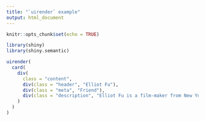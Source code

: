 ```yaml
---
title: "`uirender` example"
output: html_document
---
```


```r
knitr::opts_chunk$set(echo = TRUE)

library(shiny)
library(shiny.semantic)
```

```r
uirender(
  card(
    div(
      class = "content",
      div(class = "header", "Elliot Fu"),
      div(class = "meta", "Friend"),
      div(class = "description", "Elliot Fu is a film-maker from New York.")
    )
  )
)
```

